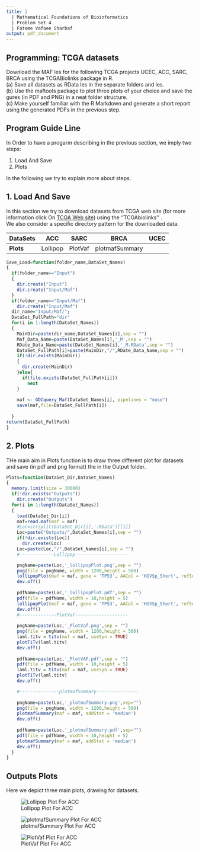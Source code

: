 ---
title: | 
  | Mathematical Foundations of Bioinformatics  
  | Problem Set 4
  | Fateme Vafaee Sharbaf
output: pdf_document
---


## Programming: TCGA datasets
Download the MAF les for the following TCGA projects UCEC, ACC, SARC, BRCA using the
TCGABiolinks package in R.  
(a) Save all datasets as RData les in the separate folders and les.  
(b) Use the maftools package to plot three plots of your choice and save the gures (in PDF and
PNG) in a neat folder structure.  
(c) Make yourself familiar with the R Markdown and generate a short report using the generated
PDFs in the previous step.  

## Program Guide Line
In Order to have a progarm describing in the previous section, we imply two steps:

  1. Load And Save  
  2. Plots  

In the following we try to explain more about steps.  

## 1. Load And Save
In this section we try to download datasets from TCGA web site (for more information click On [TCGA Web site](https://portal.gdc.cancer.gov/repository)) using the ''TCGAbiolinks'' .  
We also consider a specific directory pattern for the downloaded data. 

**DataSets**  |ACC       |SARC      |BRCA      |UCEC      |
--------------|----------|----------|----------|----------|
**Plots**     |Lollipop  |PlotVaf   |plotmafSummary


```{r,eval=FALSE}
Save_Load=function(folder_name,DataSet_Names)  
{  
  if(folder_name=="Input")  
  {
    dir.create("Input")  
    dir.create("Input/Maf")  
  }  
  if(folder_name=="Input/Maf")  
    dir.create("Input/Maf")  
  dir_name="Input/Maf/";  
  DataSet_FullPath="dir"  
  for(i in 1:length(DataSet_Names))  
  {  
    MainDir=paste(dir_name,DataSet_Names[i],sep = "")  
    Maf_Data_Name=paste(DataSet_Names[i],'_M',sep = "")  
    RDate_Data_Name=paste(DataSet_Names[i],'_M.RData',sep = "")  
    DataSet_FullPath[i]=paste(MainDir,"/",RDate_Data_Name,sep = "")  
    if(!dir.exists(MainDir))  
    {  
      dir.create(MainDir)  
    }else{  
      if(file.exists(DataSet_FullPath[i]))  
        next  
    }  
      
    maf <- GDCquery_Maf(DataSet_Names[i], pipelines = "muse")  
    save(maf,file=DataSet_FullPath[i])  
      
  }  
return(DataSet_FullPath)  
}

```
## 2. Plots
THe main aim in Plots function is to draw three different plot for datasets and save (in pdf and png format) the in the Output folder.  
```{r,eval=FALSE}
Plots=function(DataSet_Dir,DataSet_Names)
{
  memory.limit(size = 30000)
  if(!dir.exists("Outputs"))
    dir.create("Outputs")
  for(i in 1:length(DataSet_Names))
  {
    load(DataSet_Dir[i])
    maf=read.maf(maf = maf)
    #Loc=strsplit(DataSet_Dir[i],'.RData')[[1]]
    Loc=paste("Outputs/",DataSet_Names[i],sep = "")
    if(!dir.exists(Loc))
      dir.create(Loc)
    Loc=paste(Loc,"/",DataSet_Names[i],sep = "")
    #-------------Lollipop--------------------

    pngName=paste(Loc,'_lollipopPlot.png',sep = "")
    png(file = pngName, width = 1200,height = 500)
    lollipopPlot(maf = maf, gene = 'TP53', AACol = 'HGVSp_Short', refSeqID = 'NM_001126112')
    dev.off()
    
    pdfName=paste(Loc,'_lollipopPlot.pdf',sep = "")
    pdf(file = pdfName, width = 10,height = 5)
    lollipopPlot(maf = maf, gene = 'TP53', AACol = 'HGVSp_Short', refSeqID = 'NM_001126112')
    dev.off()
    #--------------PlotVaf--------------------
    
    pngName=paste(Loc,'_PlotVaf.png',sep = "")
    png(file = pngName, width = 1200,height = 500)
    laml.titv = titv(maf = maf, useSyn = TRUE)
    plotTiTv(laml.titv)
    dev.off()
    
    pdfName=paste(Loc,'_PlotVAF.pdf',sep = "")
    pdf(file = pdfName, width = 10,height = 5)
    laml.titv = titv(maf = maf, useSyn = TRUE)
    plotTiTv(laml.titv)
    dev.off()

    #---------------plotmafSummary----------------
    
    pngName=paste(Loc,'_plotmafSummary.png',sep="")
    png(file = pngName, width = 1200,height = 500)
    plotmafSummary(maf = maf, addStat = 'median')
    dev.off()
    
    pdfName=paste(Loc,'_plotmafSummary.pdf',sep="")
    pdf(file = pdfName, width = 10,height = 5)
    plotmafSummary(maf = maf, addStat = 'median')
    dev.off()
  }
}

```
## Outputs Plots
Here we depict three main plots, drawing for datasets.  

![Lollipop Plot For ACC](Image For Markdown/ACC_lollipopPlot.png)  


![plotmafSummary Plot For ACC](Image For Markdown/ACC_plotmafSummary.png)  


![PlotVaf Plot For ACC](Image For Markdown/ACC_PlotVaf.png)

